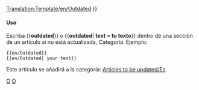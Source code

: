 <noinclude>[[Translation:Template/en/Outdated]]</noinclude>{{en/Ambox| type  = content
| image = en/Outdated content.png | alt = Contenido desactualizado
| text  = <strong>Desactualizado</strong><br />
Este artículo o sección está desactualizado. Parte de su contenido ya no es exacto debido a los cambios de la última versión. Por favor actualice este artículo. {{#IF: {{{1|}}} |<br>{{{1}}}|}}
}}<includeonly>{{{include|[[Category:es/Articles to be updated]]}}}</includeonly><noinclude>

====Uso====
Escriba <nowiki>{{</nowiki>'''outdated'''<nowiki>}}</nowiki> o <nowiki>{{</nowiki>'''outdated'''| '''text = tu texto'''<nowiki>}}</nowiki> dentro de una sección de un artículo si no está actualizada, Categoría. Ejemplo:
<pre>
{{en/Outdated}} 
{{en/Outdated| your text}}
</pre>
Este artículo se añadirá a la categoría: [[:Category:es/Articles to be updated|Articles to be updated/Es]].

[[Category:en/Templates|O]][[Category:en/Message boxes|O]]</noinclude>